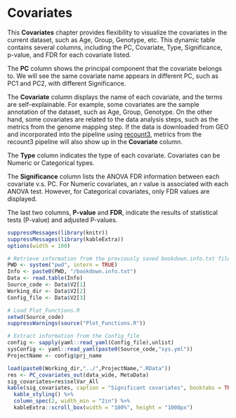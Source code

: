 # Covariates

This **Covariates** chapter provides flexibility to visualize the covariates in the current dataset, such as Age, Group, Genotype, etc. This dynamic table contains several columns, including the PC, Covariate, Type, Significance, p-value, and FDR for each covariate listed.

The **PC** column shows the principal component that the covariate belongs to. We will see the same covariate name appears in different PC, such as PC1 and PC2, with different Significance.

The **Covariate** column displays the name of each covariate, and the terms are self-explainable. For example, some covariates are the sample annotation of the dataset, such as Age, Group, Genotype. On the other hand, some covariates are related to the data analysis steps, such as the metrics from the genome mapping step. If the data is downloaded from GEO and incorporated into the pipeline using [recount3](http://rna.recount.bio/){target="_blank"}, metrics from the recount3 pipeline will also show up in the **Covariate** column.

The **Type** column indicates the type of each covariate. Covariates can be Numeric or Categorical types.

The **Significance** column lists the ANOVA FDR information between each covariate v.s. PC. For Numeric covariates, an r value is associated with each ANOVA test. However, for Categorical covariates, only FDR values are displayed.

The last two columns, **P-value** and **FDR**, indicate the results of statistical tests (P-value) and adjusted P-values.

```r
suppressMessages(library(knitr))
suppressMessages(library(kableExtra))
options(width = 100)

# Retrieve information from the previously saved bookdown.info.txt file
PWD <- system("pwd", intern = TRUE)
Info <- paste0(PWD, "/bookdown.info.txt")
Data <- read.table(Info)
Source_code <- Data$V2[1]
Working_dir <- Data$V2[2]
Config_file <- Data$V2[3]

# Load Plot_Functions.R
setwd(Source_code)
suppressWarnings(source("Plot_Functions.R"))

# Extract information from the Config_file
config <- sapply(yaml::read_yaml(Config_file),unlist)
sysConfig <- yaml::read_yaml(paste0(Source_code,"sys.yml"))
ProjectName <- config$prj_name

load(paste0(Working_dir,"../",ProjectName,".RData"))
res <- PC_covariates_out(data_wide, MetaData)
sig_covariates=res$selVar_All
kable(sig_covariates, caption = "Significant covariates", booktabs = TRUE) %>% 
  kable_styling() %>%
  column_spec(2, width_min = "2in") %>% 
  kableExtra::scroll_box(width = "100%", height = "1000px")
```
